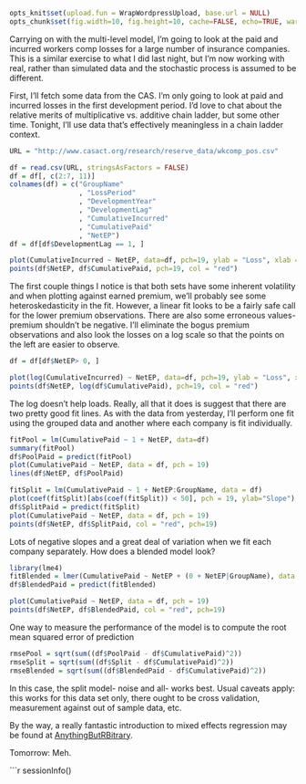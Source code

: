 ```r
opts_knit$set(upload.fun = WrapWordpressUpload, base.url = NULL) 
opts_chunk$set(fig.width=10, fig.height=10, cache=FALSE, echo=TRUE, warning=FALSE, message=FALSE, error=FALSE)
````
Carrying on with the multi-level model, I'm going to look at the paid and incurred workers comp losses for a large number of insurance companies. This is a similar exercise to what I did last night, but I'm now working with real, rather than simulated data and the stochastic process is assumed to be different.

First, I'll fetch some data from the CAS. I'm only going to look at paid and incurred losses in the first development period. I'd love to chat about the relative merits of multiplicative vs. additive chain ladder, but some other time. Tonight, I'll use data that's effectively meaningless in a chain ladder context.
```r
URL = "http://www.casact.org/research/reserve_data/wkcomp_pos.csv"

df = read.csv(URL, stringsAsFactors = FALSE)
df = df[, c(2:7, 11)]
colnames(df) = c("GroupName"
                 , "LossPeriod"
                 , "DevelopmentYear"
                 , "DevelopmentLag"
                 , "CumulativeIncurred"
                 , "CumulativePaid"
                 , "NetEP")
df = df[df$DevelopmentLag == 1, ]

plot(CumulativeIncurred ~ NetEP, data=df, pch=19, ylab = "Loss", xlab = "Net earned premium")
points(df$NetEP, df$CumulativePaid, pch=19, col = "red")
```
The first couple things I notice is that both sets have some inherent volatility and when plotting against earned premium, we'll probably see some heteroskedasticity in the fit. However, a linear fit looks to be a fairly safe call for the lower premium observations. There are also some erroneous values- premium shouldn't be negative. I'll eliminate the bogus premium observations and also look the losses on a log scale so that the points on the left are easier to observe.
```r
df = df[df$NetEP> 0, ]

plot(log(CumulativeIncurred) ~ NetEP, data=df, pch=19, ylab = "Loss", xlab = "Net earned premium")
points(df$NetEP, log(df$CumulativePaid), pch=19, col = "red")
```
The log doesn't help loads. Really, all that it does is suggest that there are two pretty good fit lines. As with the data from yesterday, I'll perform one fit using the grouped data and another where each company is fit individually.
```r
fitPool = lm(CumulativePaid ~ 1 + NetEP, data=df)
summary(fitPool)
df$PoolPaid = predict(fitPool)
plot(CumulativePaid ~ NetEP, data = df, pch = 19)
lines(df$NetEP, df$PoolPaid)

fitSplit = lm(CumulativePaid ~ 1 + NetEP:GroupName, data = df)
plot(coef(fitSplit)[abs(coef(fitSplit)) < 50], pch = 19, ylab="Slope")
df$SplitPaid = predict(fitSplit)
plot(CumulativePaid ~ NetEP, data = df, pch = 19)
points(df$NetEP, df$SplitPaid, col = "red", pch=19)
```
Lots of negative slopes and a great deal of variation when we fit each company separately. How does a blended model look?
```r
library(lme4)
fitBlended = lmer(CumulativePaid ~ NetEP + (0 + NetEP|GroupName), data = df)
df$BlendedPaid = predict(fitBlended)

plot(CumulativePaid ~ NetEP, data = df, pch = 19)
points(df$NetEP, df$BlendedPaid, col = "red", pch=19)
```
One way to measure the performance of the model is to compute the root mean squared error of prediction
```r
rmsePool = sqrt(sum((df$PoolPaid - df$CumulativePaid)^2))
rmseSplit = sqrt(sum((df$Split - df$CumulativePaid)^2))
rmseBlended = sqrt(sum((df$BlendedPaid - df$CumulativePaid)^2))
```
In this case, the split model- noise and all- works best. Usual caveats apply: this works for this data set only, there ought to be cross validation, measurement against out of sample data, etc.

By the way, a really fantastic introduction to mixed effects regression may be found at [AnythingButRBitrary](http://anythingbutrbitrary.blogspot.com/2012/06/random-regression-coefficients-using.html).

Tomorrow: Meh. 

```r
sessionInfo()